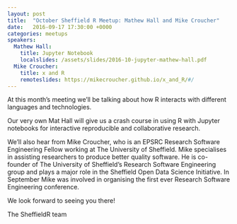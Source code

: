 ```yaml
---
layout: post
title:  "October Sheffield R Meetup: Mathew Hall and Mike Croucher"
date:   2016-09-17 17:30:00 +0000
categories: meetups
speakers:
  Mathew Hall:
    title: Jupyter Notebook
    localslides: /assets/slides/2016-10-jupyter-mathew-hall.pdf
  Mike Croucher:
    title: x and R
    remoteslides: https://mikecroucher.github.io/x_and_R/#/
---
```

At this month's meeting we'll be talking about how R interacts with different languages and technologies.

Our very own Mat Hall will give us a crash course in using R with Jupyter notebooks for interactive reproducible and collaborative research.

We'll also hear from Mike Croucher, who is an EPSRC Research Software Engineering Fellow working at The University of Sheffield. Mike specialises in assisting researchers to produce better quality software. He is co-founder of The University of Sheffield's Research Software Engineering group and plays a major role in the Sheffield Open Data Science Initiative. In September Mike was involved in organising the first ever Research Software Engineering conference.

We look forward to seeing you there!

The SheffieldR team
